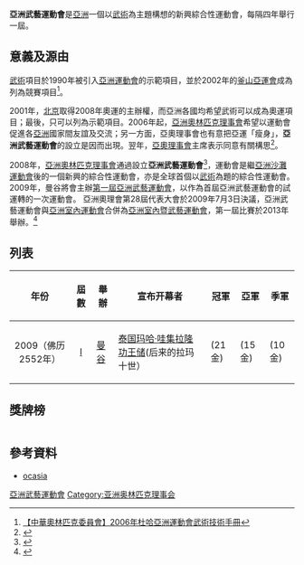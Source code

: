 {{noteTA
|T=zh-tw:亞洲武藝運動會; zh-hk:亞洲武術運動會;
|1=zh-tw:亞洲武藝運動會; zh-hk:亞洲武術運動會;
}}

'''亞洲武藝運動會'''是[[亞洲|亞洲]]一個以[[武術|武術]]為主題構想的新興綜合性運動會，每隔四年舉行一屆。

== 意義及源由 ==

[[武術|武術]]項目於1990年被引入[[亞洲運動會|亞洲運動會]]的示範項目，並於2002年的[[2002年亞洲運動會|釜山亞運會]]成為列為競賽項目<ref>[http://www.tpenoc.net/sportinfo/sportinfo_02_page.asp?file=D428061653331.htm 【中華奧林匹克委員會】2006年杜哈亞洲運動會武術技術手冊]{{dead link|date=2017年11月 |bot=InternetArchiveBot |fix-attempted=yes }}</ref>。

2001年，[[北京|北京]]取得2008年奧運的主辦權，而亞洲各國均希望武術可以成為奧運項目；最後，只可以列為示範項目。2006年起，[[亞洲奧林匹克理事會|亞洲奧林匹克理事會]]希望以運動會促進各[[亞洲|亞洲]]國家間友誼及交流；另一方面，亞奧理事會也有意把亞運「瘦身」，'''亞洲武藝運動會'''的設立是因而出現。翌年，[[亞奧理事會|亞奧理事會]]主席表示同意有關構思<ref>{{Cite web |url=http://sports.sohu.com/20071028/n252911732.shtml |title=亚奥理事会主席表示将研究举办亚洲武术运动会 |accessdate=2008-10-13 |archive-date=2019-02-22 |archive-url=https://web.archive.org/web/20190222045949/http://sports.sohu.com/20071028/n252911732.shtml |dead-url=no }}</ref>。

2008年，[[亞洲奧林匹克理事會|亞洲奧林匹克理事會]]通過設立'''亞洲武藝運動會'''<ref>{{Cite web |url=http://www.macaodaily.com/html/2008-04/04/content_155182.htm |title=【澳門日報】亞奧新辦亞青運動會 |accessdate=2008-10-13 |archive-date=2008-10-26 |archive-url=https://web.archive.org/web/20081026100431/http://www.macaodaily.com/html/2008-04/04/content_155182.htm |dead-url=yes }}</ref>，運動會是繼[[亞洲沙灘運動會|亞洲沙灘運動會]]後的一個新興的綜合性運動會，亦是全球首個以[[武術|武術]]為題的綜合性運動會。2009年，曼谷將會主辦[[2009年亞洲武術運動會|第一屆亞洲武藝運動會]]，以作為首屆亞洲武藝運動會的試運轉的一次運動會。
亞洲奧理會第28屆代表大會於2009年7月3日決議，亞洲武藝運動會與[[亞洲室內運動會|亞洲室內運動會]]合併為[[亞洲室內暨武藝運動會|亞洲室內暨武藝運動會]]，第一屆比賽於2013年舉辦。<ref>{{cite website|url=http://sports.sina.com.cn/o/2009-07-03/22454464685.shtml|title=亚运会举办时间推后1年 比赛项目将缩减至35大项|publisher=新浪網|accessdate=2009-07-14|archive-date=2020-12-12|archive-url=https://web.archive.org/web/20201212221140/http://sports.sina.com.cn/o/2009-07-03/22454464685.shtml|dead-url=no}}</ref>

== 列表 ==
{{location map+|Asia|float=center|width=750|caption=亚洲武艺运动会|places=
{{Location map~|Asia|position=|lat=13.765773|long=100.501765|label='''[[曼谷|2009]]'''}}
}}
{{main|亚洲运动会主办城市列表}}
{| class="wikitable" width="98%"
|- bgcolor="efefef"
!年份
!屆數
!舉辦
!宣布开幕者
!冠軍
!亞軍
!季軍
|-
| <center>2009（佛历2552年）<center>
| <center>[[2009年亞洲武術運動會|I]]</center>
| {{THA}} [[曼谷|曼谷]]
|[[泰国|泰国]][[玛哈·哇集拉隆功|玛哈·哇集拉隆功]][[王储|王储]](后来的拉玛十世）
|{{THA}} (21金)
|{{KAZ}} (15金)
|{{KOR}} (10金)
|}

== 獎牌榜 ==
{| {{RankedMedalTable}}
|-
|-
| 1 ||align=left| {{THA}} || 21 || 17 || 16 || 54
|-
| 2 ||align=left| {{KAZ}} || 15 || 7 || 12 || 34
|-
| 3 ||align=left| {{KOR}} || 10 || 6 || 3 || 19
|-
| 4 ||align=left| {{CHN}} || 9 || 5 || 5 || 19
|-
| 5 ||align=left| {{JPN}} || 9 || 2 || 3 || 14
|-
| 6 ||align=left| {{VIE}} || 7 || 11 || 21 || 39
|-
| 7 ||align=left| {{INA}} || 5 || 6 || 5 || 16
|-
| 8 ||align=left| {{UZB}} || 4 || 5 || 12 || 21
|-
| 9 ||align=left| {{TPE}} || 4 || 5 || 11 || 20
|-
| 10||align=left| {{IND}} || 3 || 7 || 23 || 33
|-
| 11||align=left| {{PAK}} || 3 || 2 || 4 || 9
|-
| 12||align=left| {{PHI}} || 2 || 6 || 10 || 18
|-
| 13||align=left| {{IRQ}} || 2 || 3 || 5 || 10
|-
| 14||align=left| {{MAS}} || 2 || 3 || 3 || 8
|-
| 15||align=left| {{AFG}} || 2 || 2 || 8 || 12
|-
| 15||align=left| {{JOR}} || 2 || 2 || 8 || 12
|-
| 17||align=left| {{SYR}} || 2 || 1 || 3 || 6
|-
| 18||align=left| {{LAO}} || 1 || 4 || 9 || 14
|-
| 19||align=left| {{MGL}} || 1 || 3 || 3 || 7
|-
| 20||align=left| {{BRN}} || 1 || 1 || 3 || 5
|-
| 21||align=left| {{LIB}} || 1 || 1 || 2 || 4
|-
| 21||align=left| {{MAC}} || 1 || 1 || 2 || 4
|-
| 21||align=left| {{TKM}} || 1 || 1 || 2 || 4
|-
| 24||align=left| {{HKG}} || 0 || 2 || 3 || 5
|-
| 24||align=left| {{SIN}} || 0 || 2 || 3 || 5
|-
| 26||align=left| {{KUW}} || 0 || 1 || 4 || 5
|-
| 27||align=left| {{BRU}} || 0 || 1 || 2 || 3
|-
| 28||align=left| {{MYA}} || 0 || 1 || 1 || 2
|-
| 29||align=left| {{SRI}} || 0 || 0 || 2 || 2
|-
| 30||align=left| {{BHU}} || 0 || 0 || 1 || 1
|-
| 30||align=left| {{NEP}} || 0 || 0 || 1 || 1
|-
| 30||align=left| {{QAT}} || 0 || 0 || 1 || 1
|- class="sortbottom"
!colspan=2| 總計 || 108 || 108 || 191 || 407
|}

== 參考資料 ==
<span style="font-size:smaller;">
<references />
</span>
* [http://www.ocasia.org/ ocasia]{{Wayback|url=http://www.ocasia.org/ |date=20180906180838 }}
{{亞洲運動會}}
{{綜合運動會}}
[[Category:亞洲武藝運動會|]]
[[Category:亚洲奥林匹克理事会|Category:亚洲奥林匹克理事会]]